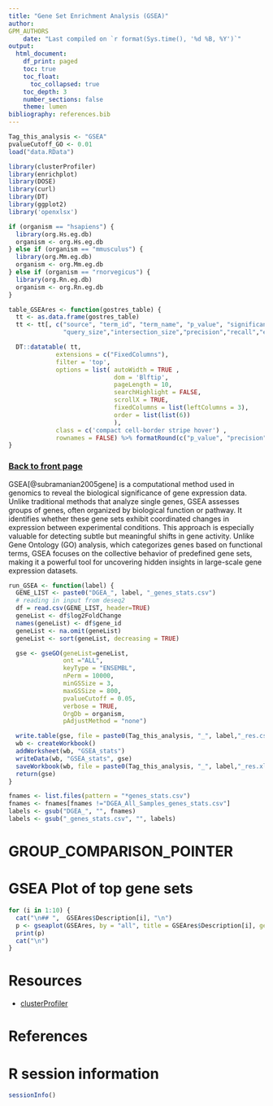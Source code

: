 ```yaml
---
title: "Gene Set Enrichment Analysis (GSEA)"
author:
GPM_AUTHORS
	date: "Last compiled on `r format(Sys.time(), '%d %B, %Y')`"
output:
  html_document:
    df_print: paged
    toc: true
    toc_float:
      toc_collapsed: true
    toc_depth: 3
    number_sections: false
    theme: lumen
bibliography: references.bib
---
```


```r
Tag_this_analysis <- "GSEA"
pvalueCutoff_GO <- 0.01
load("data.RData")

library(clusterProfiler)
library(enrichplot)
library(DOSE)
library(curl)
library(DT)
library(ggplot2)
library('openxlsx')

if (organism == "hsapiens") {
  library(org.Hs.eg.db)
  organism <- org.Hs.eg.db
} else if (organism == "mmusculus") {
  library(org.Mm.eg.db)
  organism <- org.Mm.eg.db
} else if (organism == "rnorvegicus") {
  library(org.Rn.eg.db)
  organism <- org.Rn.eg.db
}

table_GSEAres <- function(gostres_table) {
  tt <- as.data.frame(gostres_table)
  tt <- tt[, c("source", "term_id", "term_name", "p_value", "significant", "term_size", "query",
               "query_size","intersection_size","precision","recall","effective_domain_size","source_order","parents")]

  DT::datatable( tt,
             extensions = c("FixedColumns"),
             filter = 'top',
             options = list( autoWidth = TRUE ,
                             dom = 'Blftip',
                             pageLength = 10,
                             searchHighlight = FALSE,
                             scrollX = TRUE,
                             fixedColumns = list(leftColumns = 3),
                             order = list(list(6))
                             ),
             class = c('compact cell-border stripe hover') ,
             rownames = FALSE) %>% formatRound(c("p_value", "precision", "recall"), 4)
}

```

### [Back to front page](Analysis_Report_RNAseq.html)

GSEA[@subramanian2005gene] is a computational method used in genomics to reveal the biological significance of gene expression data. Unlike traditional methods that analyze single genes, GSEA assesses groups of genes, often organized by biological function or pathway. It identifies whether these gene sets exhibit coordinated changes in expression between experimental conditions. This approach is especially valuable for detecting subtle but meaningful shifts in gene activity. Unlike Gene Ontology (GO) analysis, which categorizes genes based on functional terms, GSEA focuses on the collective behavior of predefined gene sets, making it a powerful tool for uncovering hidden insights in large-scale gene expression datasets.

```r
run_GSEA <- function(label) {
  GENE_LIST <- paste0("DGEA_", label, "_genes_stats.csv")
  # reading in input from deseq2
  df = read.csv(GENE_LIST, header=TRUE)
  geneList <- df$log2FoldChange
  names(geneList) <- df$gene_id
  geneList <- na.omit(geneList)
  geneList <- sort(geneList, decreasing = TRUE)

  gse <- gseGO(geneList=geneList, 
               ont ="ALL", 
               keyType = "ENSEMBL", 
               nPerm = 10000, 
               minGSSize = 3, 
               maxGSSize = 800, 
               pvalueCutoff = 0.05, 
               verbose = TRUE, 
               OrgDb = organism, 
               pAdjustMethod = "none")

  write.table(gse, file = paste0(Tag_this_analysis, "_", label,"_res.csv"))
  wb <- createWorkbook()
  addWorksheet(wb, "GSEA_stats")
  writeData(wb, "GSEA_stats", gse)
  saveWorkbook(wb, file = paste0(Tag_this_analysis, "_", label,"_res.xlsx"), overwrite = TRUE)
  return(gse)
}

fnames <- list.files(pattern = "*genes_stats.csv")
fnames <- fnames[fnames !="DGEA_All_Samples_genes_stats.csv"]
labels <- gsub("DGEA_", "", fnames)
labels <- gsub("_genes_stats.csv", "", labels)

```

<!-- # GO analysis among treatments {.tabset} -->
<!-- ```{r,echo=FALSE, results='asis', warning=FALSE, message=FALSE} -->
<!-- for (lab in labels) { -->
<!--   cat("\n## ",  lab, "\n") -->
<!--   gostres <- run_GO(label=lab) -->
<!--   gostplot(gostres, capped = FALSE, interactive = TRUE) -->
<!--   cat("\n") -->
<!-- } -->
<!-- ``` -->


# GROUP_COMPARISON_POINTER


# GSEA Plot of top gene sets {.tabset}
```r
for (i in 1:10) {
  cat("\n## ",  GSEAres$Description[i], "\n")
  p <- gseaplot(GSEAres, by = "all", title = GSEAres$Description[i], geneSetID = i)
  print(p)
  cat("\n")
}
```

<!-- # PubMed trend of enriched terms -->
<!-- ```{r, echo=FALSE, results='markup', warning=FALSE, message=FALSE} -->
<!-- terms <- GSEAres$Description[1:5] -->
<!-- pmcplot(terms, 2010:2018, proportion=FALSE) -->
<!-- ``` -->


# Resources

* [clusterProfiler](https://github.com/YuLab-SMU/clusterProfiler)

# References

<div id="refs"></div>

# R session information

```r
sessionInfo()
```